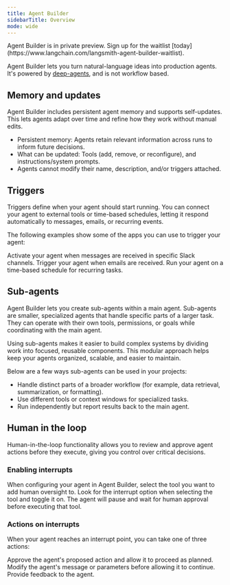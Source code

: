 ```yaml
---
title: Agent Builder
sidebarTitle: Overview
mode: wide
---
```


<Callout icon="wand-magic-sparkles" color="#2563EB" iconType="regular">
Agent Builder is in private preview. Sign up for the waitlist [today](https://www.langchain.com/langsmith-agent-builder-waitlist).
</Callout>

Agent Builder lets you turn natural-language ideas into production agents. It's powered by [deep-agents](https://github.com/langchain-ai/deepagents), and is not <Tooltip tip="Predetermined code paths that are designed to operate in a certain order.">workflow based</Tooltip>.

## Memory and updates

Agent Builder includes persistent agent memory and supports self-updates. This lets agents adapt over time and refine how they work without manual edits.

- Persistent memory: Agents retain relevant information across runs to inform future decisions.
- What can be updated: Tools (add, remove, or reconfigure), and instructions/system prompts.
- Agents cannot modify their name, description, and/or triggers attached.

## Triggers

Triggers define when your agent should start running. You can connect your agent to external tools or time-based schedules, letting it respond automatically to messages, emails, or recurring events.

The following examples show some of the apps you can use to trigger your agent:

<CardGroup cols={3}>
  <Card title="Slack" icon="slack">
    Activate your agent when messages are received in specific Slack channels.
  </Card>
  <Card title="Gmail" icon="envelope">
    Trigger your agent when emails are received.
  </Card>
  <Card title="Cron schedules" icon="clock">
    Run your agent on a time-based schedule for recurring tasks.
  </Card>
</CardGroup>

## Sub-agents

Agent Builder lets you create sub-agents within a main agent. Sub-agents are smaller, specialized agents that handle specific parts of a larger task. They can operate with their own tools, permissions, or goals while coordinating with the main agent.

Using sub-agents makes it easier to build complex systems by dividing work into focused, reusable components. This modular approach helps keep your agents organized, scalable, and easier to maintain.

Below are a few ways sub-agents can be used in your projects:

- Handle distinct parts of a broader workflow (for example, data retrieval, summarization, or formatting).
- Use different tools or context windows for specialized tasks.
- Run independently but report results back to the main agent.

## Human in the loop

Human-in-the-loop functionality allows you to review and approve agent actions before they execute, giving you control over critical decisions.

### Enabling interrupts

<Steps>
  <Step title="Select a tool">
    When configuring your agent in Agent Builder, select the tool you want to add human oversight to.
  </Step>
  <Step title="Enable interrupts">
    Look for the interrupt option when selecting the tool and toggle it on.
  </Step>
  <Step title="Agent pauses for approval">
    The agent will pause and wait for human approval before executing that tool.
  </Step>
</Steps>

### Actions on interrupts

When your agent reaches an interrupt point, you can take one of three actions:

<CardGroup cols={3}>
  <Card title="Accept" icon="check">
    Approve the agent's proposed action and allow it to proceed as planned.
  </Card>
  <Card title="Edit" icon="pen-to-square">
    Modify the agent's message or parameters before allowing it to continue.
  </Card>
  <Card title="Send feedback" icon="comment">
    Provide feedback to the agent.
  </Card>
</CardGroup>
